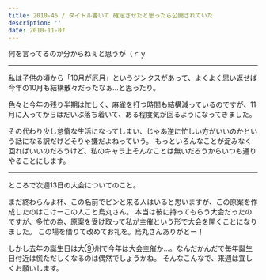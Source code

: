 ```yaml
---
title: 2010-46 / タイトル書いて 確定させたと思ったら公開されていた
description: ''
date: 2010-11-07
---
```


何を言ってるのか分からねぇと思うが（ｒｙ

----

私は子供の頃から「10月が厄月」というジンクスがあって、よくよく思い返せば今年の10月も結構散々だったなぁ…と思ったり。

色々と今年の残り半期は忙しく、麻雀を打つ時間も結構減っているのですが、11月に入ってからはだいぶ落ち着いて、ある程度気が回るようになってきました。

その代わり少し怠惰な生活になってしまい、じゃあ逆に忙しい方がいいのかという話になる訳だけどそりゃ嫌だよねっていう。
もっといろんなことが淀みなく回ればいいのだろうけど、私のキャラ上そんなことは無いだろうからいつも通りやることにします。

----

ところで次週13日の大会についてのこと。

まだ終わらんよ杯、この名前でピンと来る人はいると思いますが、この原案を作成したのはこけーこの人こと烏丸さん。
本当は彼に持ってもらう大会だったのですが、多忙の為、原案を受け取って私が主催という形で大会を開くことになりました。
この場を借りて改めてお礼を。烏丸さんありがとー！

しかし去年の誕生日は大⑨州で今年は大会主催か…。なんだかんだで毎年誕生日付近は慌ただしくなるのは偶然でしょうかね。
そんなこんなで、来週は宜しくお願いします。
